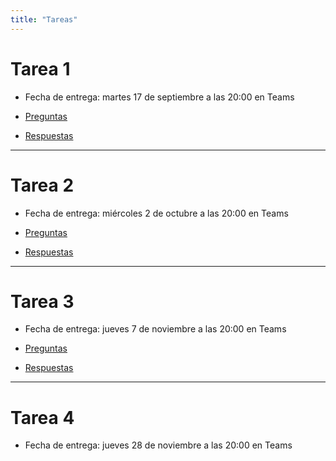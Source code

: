 ```yaml
---
title: "Tareas"
---
```


# Tarea 1

- Fecha de entrega: martes 17 de septiembre a las 20:00 en Teams

- [Preguntas](./tarea-1.qmd)

- [Respuestas](./tarea-1-respuestas.qmd)

---

# Tarea 2

- Fecha de entrega: miércoles 2 de octubre a las 20:00 en Teams

- [Preguntas](./tarea-2.qmd)

- [Respuestas](./tarea-2-respuestas.qmd)

---

# Tarea 3

- Fecha de entrega: jueves 7 de noviembre a las 20:00 en Teams

- [Preguntas](./tarea-3.qmd)

- [Respuestas](./tarea-3-respuestas.qmd)


---

# Tarea 4

- Fecha de entrega: jueves 28 de noviembre a las 20:00 en Teams

